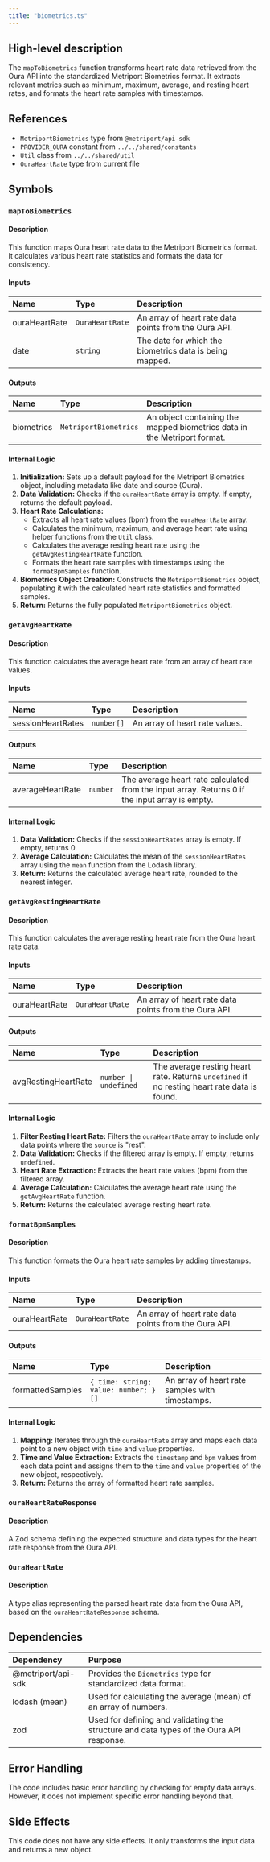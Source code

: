 ```yaml
---
title: "biometrics.ts"
---
```


## High-level description
The `mapToBiometrics` function transforms heart rate data retrieved from the Oura API into the standardized Metriport Biometrics format. It extracts relevant metrics such as minimum, maximum, average, and resting heart rates, and formats the heart rate samples with timestamps.

## References
- `MetriportBiometrics` type from `@metriport/api-sdk`
- `PROVIDER_OURA` constant from `../../shared/constants`
- `Util` class from `../../shared/util`
- `OuraHeartRate` type from current file

## Symbols
### `mapToBiometrics`
#### Description
This function maps Oura heart rate data to the Metriport Biometrics format. It calculates various heart rate statistics and formats the data for consistency.

#### Inputs
| Name | Type | Description |
|:-----|:-----|:------------|
| ouraHeartRate | `OuraHeartRate` | An array of heart rate data points from the Oura API. |
| date | `string` | The date for which the biometrics data is being mapped. |

#### Outputs
| Name | Type | Description |
|:-----|:-----|:------------|
| biometrics | `MetriportBiometrics` | An object containing the mapped biometrics data in the Metriport format. |

#### Internal Logic
1. **Initialization:** Sets up a default payload for the Metriport Biometrics object, including metadata like date and source (Oura).
2. **Data Validation:** Checks if the `ouraHeartRate` array is empty. If empty, returns the default payload.
3. **Heart Rate Calculations:**
    - Extracts all heart rate values (bpm) from the `ouraHeartRate` array.
    - Calculates the minimum, maximum, and average heart rate using helper functions from the `Util` class.
    - Calculates the average resting heart rate using the `getAvgRestingHeartRate` function.
    - Formats the heart rate samples with timestamps using the `formatBpmSamples` function.
4. **Biometrics Object Creation:** Constructs the `MetriportBiometrics` object, populating it with the calculated heart rate statistics and formatted samples.
5. **Return:** Returns the fully populated `MetriportBiometrics` object.

### `getAvgHeartRate`
#### Description
This function calculates the average heart rate from an array of heart rate values.

#### Inputs
| Name | Type | Description |
|:-----|:-----|:------------|
| sessionHeartRates | `number[]` | An array of heart rate values. |

#### Outputs
| Name | Type | Description |
|:-----|:-----|:------------|
| averageHeartRate | `number` | The average heart rate calculated from the input array. Returns 0 if the input array is empty. |

#### Internal Logic
1. **Data Validation:** Checks if the `sessionHeartRates` array is empty. If empty, returns 0.
2. **Average Calculation:** Calculates the mean of the `sessionHeartRates` array using the `mean` function from the Lodash library.
3. **Return:** Returns the calculated average heart rate, rounded to the nearest integer.

### `getAvgRestingHeartRate`
#### Description
This function calculates the average resting heart rate from the Oura heart rate data.

#### Inputs
| Name | Type | Description |
|:-----|:-----|:------------|
| ouraHeartRate | `OuraHeartRate` | An array of heart rate data points from the Oura API. |

#### Outputs
| Name | Type | Description |
|:-----|:-----|:------------|
| avgRestingHeartRate | `number \| undefined` | The average resting heart rate. Returns `undefined` if no resting heart rate data is found. |

#### Internal Logic
1. **Filter Resting Heart Rate:** Filters the `ouraHeartRate` array to include only data points where the `source` is "rest".
2. **Data Validation:** Checks if the filtered array is empty. If empty, returns `undefined`.
3. **Heart Rate Extraction:** Extracts the heart rate values (bpm) from the filtered array.
4. **Average Calculation:** Calculates the average heart rate using the `getAvgHeartRate` function.
5. **Return:** Returns the calculated average resting heart rate.

### `formatBpmSamples`
#### Description
This function formats the Oura heart rate samples by adding timestamps.

#### Inputs
| Name | Type | Description |
|:-----|:-----|:------------|
| ouraHeartRate | `OuraHeartRate` | An array of heart rate data points from the Oura API. |

#### Outputs
| Name | Type | Description |
|:-----|:-----|:------------|
| formattedSamples | `{ time: string; value: number; }[]` | An array of heart rate samples with timestamps. |

#### Internal Logic
1. **Mapping:** Iterates through the `ouraHeartRate` array and maps each data point to a new object with `time` and `value` properties.
2. **Time and Value Extraction:** Extracts the `timestamp` and `bpm` values from each data point and assigns them to the `time` and `value` properties of the new object, respectively.
3. **Return:** Returns the array of formatted heart rate samples.

### `ouraHeartRateResponse`
#### Description
A Zod schema defining the expected structure and data types for the heart rate response from the Oura API.

### `OuraHeartRate`
#### Description
A type alias representing the parsed heart rate data from the Oura API, based on the `ouraHeartRateResponse` schema.

## Dependencies
| Dependency | Purpose |
|:-----------|:--------|
| @metriport/api-sdk | Provides the `Biometrics` type for standardized data format. |
| lodash (mean) | Used for calculating the average (mean) of an array of numbers. |
| zod | Used for defining and validating the structure and data types of the Oura API response. |

## Error Handling
The code includes basic error handling by checking for empty data arrays. However, it does not implement specific error handling beyond that.

## Side Effects
This code does not have any side effects. It only transforms the input data and returns a new object.
